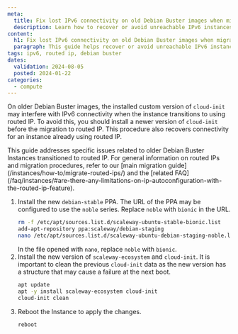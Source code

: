 ```yaml
---
meta:
  title: Fix lost IPv6 connectivity on old Debian Buster images when migrating to routed IP
  description: Learn how to recover or avoid unreachable IPv6 instances after transitioning to routed IP on older Debian Buster images.
content:
  h1: Fix lost IPv6 connectivity on old Debian Buster images when migrating to routed IP
  paragraph: This guide helps recover or avoid unreachable IPv6 instances after transitioning to routed IP on older Debian Buster images.
tags: ipv6, routed ip, debian buster
dates:
  validation: 2024-08-05
  posted: 2024-01-22
categories:
  - compute
---
```


On older Debian Buster images, the installed custom version of `cloud-init` may interfere with IPv6 connectivity when the instance transitions to using routed IP. To avoid this, you should install a newer version of `cloud-init` before the migration to routed IP. This procedure also recovers connectivity for an instance already using routed IP.

<Message type="note">
  This guide addresses specific issues related to older Debian Buster Instances transitioned to routed IP. For general information on routed IPs and migration procedures, refer to our [main migration guide](/instances/how-to/migrate-routed-ips/) and the [related FAQ](/faq/instances/#are-there-any-limitations-on-ip-autoconfiguration-with-the-routed-ip-feature).
</Message>

1. Install the new `debian-stable` PPA.
   The URL of the PPA may be configured to use the `noble` series. Replace `noble` with `bionic` in the URL.
   ```bash
   rm -f /etc/apt/sources.list.d/scaleway-ubuntu-stable-bionic.list
   add-apt-repository ppa:scaleway/debian-staging
   nano /etc/apt/sources.list.d/scaleway-ubuntu-debian-staging-noble.list
   ```
   In the file opened with `nano`, replace `noble` with `bionic`.
2. Install the new version of `scaleway-ecosystem` and `cloud-init`. It is important to clean the previous `cloud-init` data as the new version has a structure that may cause a failure at the next boot.
   ```bash
   apt update
   apt -y install scaleway-ecosystem cloud-init
   cloud-init clean
   ```
3. Reboot the Instance to apply the changes.
   ```bash
   reboot
   ```